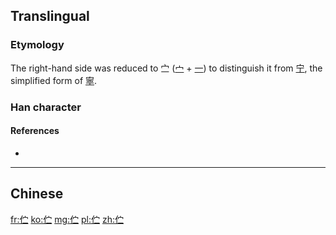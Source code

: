 {{also|佇}}
==Translingual==

===Etymology===
{{Han simp|佇|f=宁|t=㝉}}

The right-hand side was reduced to 㝉 ([[宀]] + [[一]]) to distinguish it from [[宁]], the simplified form of [[寧]].

===Han character===
{{Han char|rn=9|rad=人|as=04|sn=6|four=|canj=OJM|ids=⿰亻⿱宀一}}

====References====
* {{Han ref|kx=0096.121|hdz=10126.050|uh=4F2B|ud=20267}}

----

==Chinese==
{{zh-see|佇}}

[[fr:伫]]
[[ko:伫]]
[[mg:伫]]
[[pl:伫]]
[[zh:伫]]
